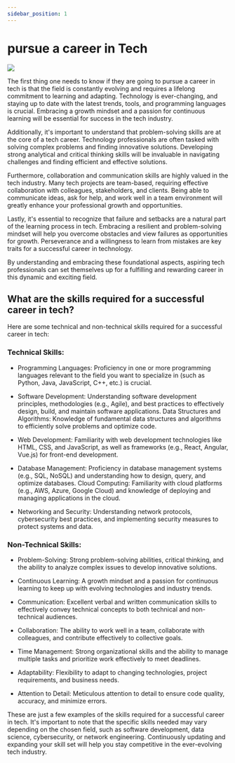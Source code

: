 ```yaml
---
sidebar_position: 1
---
```


# pursue a career in Tech

![](/img/cor.png)

The first thing one needs to know if they are going to pursue a career in tech is that the field is constantly evolving and requires a lifelong commitment to learning and adapting. Technology is ever-changing, and staying up to date with the latest trends, tools, and programming languages is crucial. Embracing a growth mindset and a passion for continuous learning will be essential for success in the tech industry.

Additionally, it's important to understand that problem-solving skills are at the core of a tech career. Technology professionals are often tasked with solving complex problems and finding innovative solutions. Developing strong analytical and critical thinking skills will be invaluable in navigating challenges and finding efficient and effective solutions.

Furthermore, collaboration and communication skills are highly valued in the tech industry. Many tech projects are team-based, requiring effective collaboration with colleagues, stakeholders, and clients. Being able to communicate ideas, ask for help, and work well in a team environment will greatly enhance your professional growth and opportunities.

Lastly, it's essential to recognize that failure and setbacks are a natural part of the learning process in tech. Embracing a resilient and problem-solving mindset will help you overcome obstacles and view failures as opportunities for growth. Perseverance and a willingness to learn from mistakes are key traits for a successful career in technology.

By understanding and embracing these foundational aspects, aspiring tech professionals can set themselves up for a fulfilling and rewarding career in this dynamic and exciting field.

## What are the skills required for a successful career in tech?

Here are some technical and non-technical skills required for a successful career in tech:

### Technical Skills:

- Programming Languages: Proficiency in one or more programming languages relevant to the field you want to specialize in (such as Python, Java, JavaScript, C++, etc.) is crucial.

- Software Development: Understanding software development principles, methodologies (e.g., Agile), and best practices to effectively design, build, and maintain software applications.
Data Structures and Algorithms: Knowledge of fundamental data structures and algorithms to efficiently solve problems and optimize code.

- Web Development: Familiarity with web development technologies like HTML, CSS, and JavaScript, as well as frameworks (e.g., React, Angular, Vue.js) for front-end development.

- Database Management: Proficiency in database management systems (e.g., SQL, NoSQL) and understanding how to design, query, and optimize databases.
Cloud Computing: Familiarity with cloud platforms (e.g., AWS, Azure, Google Cloud) and knowledge of deploying and managing applications in the cloud.

- Networking and Security: Understanding network protocols, cybersecurity best practices, and implementing security measures to protect systems and data.

### Non-Technical Skills:

- Problem-Solving: Strong problem-solving abilities, critical thinking, and the ability to analyze complex issues to develop innovative solutions.

- Continuous Learning: A growth mindset and a passion for continuous learning to keep up with evolving technologies and industry trends.

- Communication: Excellent verbal and written communication skills to effectively convey technical concepts to both technical and non-technical audiences.

- Collaboration: The ability to work well in a team, collaborate with colleagues, and contribute effectively to collective goals.

- Time Management: Strong organizational skills and the ability to manage multiple tasks and prioritize work effectively to meet deadlines.

- Adaptability: Flexibility to adapt to changing technologies, project requirements, and business needs.

- Attention to Detail: Meticulous attention to detail to ensure code quality, accuracy, and minimize errors.

These are just a few examples of the skills required for a successful career in tech. It's important to note that the specific skills needed may vary depending on the chosen field, such as software development, data science, cybersecurity, or network engineering. Continuously updating and expanding your skill set will help you stay competitive in the ever-evolving tech industry.
